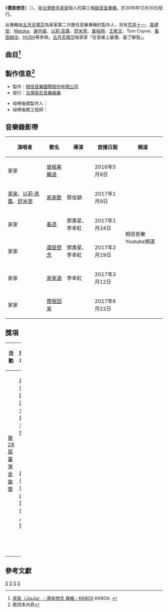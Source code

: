 {{Infobox Album
| Name  = 還是想念<br>Still Missing
| Type  = 專輯
| Cover  = Jia Jia - Still Missing.jpg
| Artist  = [[紀家盈|家家]]
| Released   = 2016年12月30日（數位）
2017年2月22日（實體）
| Genre = [[華語流行音樂|華語流行音樂]]
| Length = 
| Label = [[相信音樂|相信音樂]]<br>[[台灣索尼音樂娛樂|索尼音樂]]
| Producer = [[五月天|五月天]][[蔡昇晏|瑪莎]]
| Last album = [[［我遇見你］2015『飛』演唱會還原現場全曲目LIVE|［我遇見你］2015『飛』演唱會還原現場全曲目LIVE]]<br>(2015)
| This album = '''[[還是想念|還是想念]]'''<br>(2016)
| Next album = [[我想要的|我想要的]]<br>(2019)
}}

《'''還是想念'''》（'''{{lang-en|Still Missing}}'''），是[[台灣|台灣]][[歌手|歌手]][[紀家盈|家家]]個人的第三張[[錄音室專輯|錄音室專輯]]，於2016年12月30日發行。

此專輯由[[五月天|五月天]][[蔡昇晏|瑪莎]]為家家第二次擔任音樂專輯的製作人，另有[[荒井十一|荒井十一]]、[[韋禮安|韋禮安]]、[[MATZKA|Matzka]]、[[謝宇威|謝宇威]]、[[以莉·高露|以莉·高露]]、[[舒米恩|舒米恩]]、[[黃裕翔|黃裕翔]]、[[王希文_(作曲家)|王希文]]、Tom Coyne、[[龜田誠治|龜田誠治]]、[[HUSH_(台灣男歌手)|HUSH]]等參與。[[五月天|五月天]][[蔡昇晏|瑪莎]]喻家家「在音樂上最懂、最了解我」。

==曲目<ref>[https://www.kkbox.com/tw/tc/album/H0SjIc15bmRMH0F1HtM.009H-index.html 家家（JiaJia） - 還是想念 專輯 - KKBOX] {{Wayback|url=https://www.kkbox.com/tw/tc/album/H0SjIc15bmRMH0F1HtM.009H-index.html |date=20201029234437 }} KKBOX. {{zh-tw}}</ref>==
{{Tracklist
| title1 = 家家歌 （featuring Ilid Kaolo (以莉·高露), Suming (舒米恩)）
| music1 = 家家
| lyrics1 = 舒米恩、陳沒
| arranger1 = Fergus Chow、Derrick Sepnio
| producer1 = 荒井十一
| longnote1 = '''首波主打歌'''
| length1 = 4:42

| title2 = 看透
| music2 = [[韋禮安|韋禮安]]
| lyrics2 = 韋禮安
| arranger2 = 梁思樺
| producer2 = 韋禮安
| longnote2 = '''第二波主打歌'''《[[極品絕配|極品絕配]]》插曲
| length2 = 3:59

| title3 = 還是想念
| music3 = Hush
| lyrics3 = Hush
| arranger3 = Mac Chew
| producer3 = 瑪莎
| longnote3 = '''第三波主打歌'''《[[美好年代_(電視劇)|美好年代]]》片尾曲
| length3 = 4:31

| title4 = 漂流
| music4 = 阿超、JerryC
| lyrics4 = 阿超
| arranger4 = 龜田誠治
| producer4 = 龜田誠治
| longnote4 = 
| length4 = 3:42

| title5 = HEY
| music5 = Lisa Hsieh
| lyrics5 = Lisa Hsieh
| arranger5 = MATZKA
| producer5 = 荒井十一
| longnote5 = 《[[極品絕配|極品絕配]]》插曲
| length5 = 3:54

| title6 = 相愛無事
| music6 = Hush
| lyrics6 = Hush
| arranger6 = 周恆毅、Mac Chew
| producer6 = 瑪莎
| longnote6 = 《[[只為你停留|只為你停留]]》插曲
| length6 = 4:19

| title7 = 愛人的自我修養
| music7 = 陳儀芬
| lyrics7 = 黃偉文
| arranger7 = JerryC
| producer7 = JerryC
| longnote7 = 
| length7 = 4:09

| title8 = 帶我回家
| music8 = 家家
| lyrics8 = 家家
| arranger8 = Fergus Chow、Derrick Sepnio
| producer8 = 荒井十一
| longnote8 = '''第五波主打歌'''
| length8 = 3:22

| title9 = I Love You Bon Bon
| music9 = 李國瑋
| lyrics9 = 深白色Arys Chien、李國瑋
| arranger9 = 龜田誠治
| producer9 = 龜田誠治
| longnote9 = 《[[只為你停留|只為你停留]]》片頭曲
| length9 = 3:39

| title10 = 無關了
| music10 = 小毛＠輕鬆玩
| lyrics10 = 陳樂融
| arranger10 = Mac Chew
| producer10 = 瑪莎
| longnote10 = 
| length10 = 6:01

| title11 = 家家酒
| music11 = 朱國豪
| lyrics11 = 葛大為
| arranger11 = 龜田誠治
| producer11 = 龜田誠治
| longnote11 = '''第四波主打歌'''《[[極品絕配|極品絕配]]》片尾曲
| length11 = 4:33

| title12 = 曾經美麗過
| music12 = 謝宇威
| lyrics12 = 謝宇威、李維菁、何穎怡
| arranger12 = 王希文
| producer12 = 瑪莎
| longnote12 = '''第六波主打歌'''《[[美好年代_(電視劇)|美好年代]]》插曲、《[[這些年那些事|這些年那些事]]》片尾曲
| length12 = 5:27

| total_length = 
}}

==製作信息<ref>歌詞本內頁</ref>==
{{col-begin}}
{{col-2}}
*製作：[[相信音樂國際股份有限公司|相信音樂國際股份有限公司]]
*發行：[[台灣索尼音樂娛樂|台灣索尼音樂娛樂]]
{{col-2}}
*母帶後期製作人：
*母帶後期工程師：
{{col-end}}

==音樂錄影帶==
{| class="wikitable"
! 演唱者 !! 歌名 !! 導演 !! 首播日期 !! 頻道
|-
| 家家
| [https://www.youtube.com/watch?v=SgfyID1RoZM 曾經美麗過] 
| 
| 2016年5月8日
| rowspan=7 |相信音樂Youtube頻道 
|-
| [[家家|家家]]、[[以莉·高露|以莉·高露]]、[[舒米恩|舒米恩]]
| [https://www.youtube.com/watch?v=ZaDM1p742EY  家家歌] {{Wayback|url=https://www.youtube.com/watch?v=ZaDM1p742EY |date=20200626133235 }}
| 蔡佳穎
| 2017年1月9日
|-
| 家家
| [https://www.youtube.com/watch?v=FBnn-NzkoK0 看透] {{Wayback|url=https://www.youtube.com/watch?v=FBnn-NzkoK0 |date=20210201173101 }} 
| 鄧勇星、李幸紅
| 2017年1月24日
|-
| 家家
| [https://www.youtube.com/watch?v=kBVRxx-h-Ks 還是想念] {{Wayback|url=https://www.youtube.com/watch?v=kBVRxx-h-Ks |date=20200511160811 }} 
| 鄧勇星、李幸紅
| 2017年2月19日
|-
| 家家
| [https://www.youtube.com/watch?v=T-Xk_xirUlo 家家酒] {{Wayback|url=https://www.youtube.com/watch?v=T-Xk_xirUlo |date=20200508195350 }} 
| 李幸紅
| 2017年3月12日
|-
| 家家
| [https://www.youtube.com/watch?v=PcTLhtvxHNg 帶我回家] 
| 
| 2017年6月22日
|}

== 獎項 ==
{| class="wikitable plainrowheaders" width=100%
|-
! scope="col" width=30%| 活動
! scope="col" width=30%| 獎項
! scope="col" width=30%| 作品
! scope="col" width=10%| 結果
|-
| rowspan="3"|[[第28屆金曲獎|第28屆臺灣金曲獎]]
| [[最佳國語女歌手獎_(金曲獎)|最佳國語女歌手獎]]
| 《還是想念》－[[家家|家家]]
| {{nom}}  
|- 
| rowspan="2" |[[最佳單曲製作人獎_(金曲獎)|最佳單曲製作人獎]]
|〈家家歌〉－荒井十一
| {{nom}}  
|-
|〈還是想念〉－[[蔡昇晏|五月天 瑪莎]]
| {{nom}}  
|}

==參考文獻==
{{reflist}}

{{家家}}
{{相信音樂}}
{{Portal bar|台灣|音樂}}
[[Category:家家音樂專輯|S]]
[[Category:相信音樂製作音樂專輯|S]]
[[Category:台灣索尼唱片音樂專輯|S]]
[[Category:2016年臺灣音樂專輯|S]]